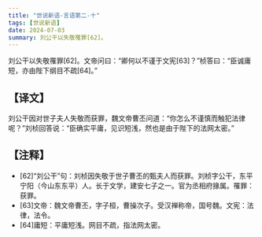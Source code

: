 ```yaml
---
title: "世说新语-言语第二-十"
tags: [世说新语]
date: 2024-07-03
summary: 刘公干以失敬罹罪[62]。
---
```


刘公干以失敬罹罪[62]。文帝问曰：“卿何以不谨于文宪[63]？”桢答曰：“臣诚庸短，亦由陛下纲目不疏[64]。”

## 【译文】

刘公干因对世子夫人失敬而获罪，魏文帝曹丕问道：“你怎么不谨慎而触犯法律呢？”刘桢回答说：“臣确实平庸，见识短浅，然也是由于陛下的法网太密。”

## 【注释】

- [62]“刘公干”句：刘桢因失敬于世子曹丕的甄夫人而获罪。刘桢字公干，东平宁阳（今山东东平）人。长于文学，建安七子之一。官为丞相府掾属。罹罪：获罪。
- [63]文帝：魏文帝曹丕，字子桓，曹操次子。受汉禅称帝，国号魏。文宪：法律，法令。
- [64]庸短：平庸短浅。网目不疏，指法网太密。

